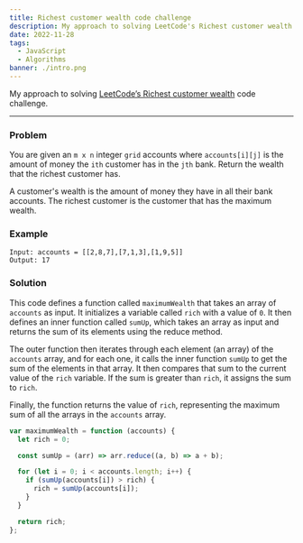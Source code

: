 ```yaml
---
title: Richest customer wealth code challenge
description: My approach to solving LeetCode's Richest customer wealth code challenge
date: 2022-11-28
tags:
  - JavaScript
  - Algorithms
banner: ./intro.png
---
```


My approach to solving [LeetCode’s Richest customer wealth](https://leetcode.com/problems/richest-customer-wealth/description/) code challenge.

---

### Problem

You are given an `m x n` integer `grid` accounts where `accounts[i][j]` is the amount of money the `i​​​​​​​​​​​th`​​​​ customer has in the `j​​​​​​​​​​​th`​​​​ bank. Return the wealth that the richest customer has.

A customer's wealth is the amount of money they have in all their bank accounts. The richest customer is the customer that has the maximum wealth.

### Example

```
Input: accounts = [[2,8,7],[7,1,3],[1,9,5]]
Output: 17
```

### Solution

This code defines a function called `maximumWealth` that takes an array of `accounts` as input. It initializes a variable called `rich` with a value of `0`. It then defines an inner function called `sumUp`, which takes an array as input and returns the sum of its elements using the reduce method.

The outer function then iterates through each element (an array) of the `accounts` array, and for each one, it calls the inner function `sumUp` to get the sum of the elements in that array. It then compares that sum to the current value of the `rich` variable. If the sum is greater than `rich`, it assigns the sum to `rich`.

Finally, the function returns the value of `rich`, representing the maximum sum of all the arrays in the `accounts` array.

```js
var maximumWealth = function (accounts) {
  let rich = 0;

  const sumUp = (arr) => arr.reduce((a, b) => a + b);

  for (let i = 0; i < accounts.length; i++) {
    if (sumUp(accounts[i]) > rich) {
      rich = sumUp(accounts[i]);
    }
  }

  return rich;
};
```